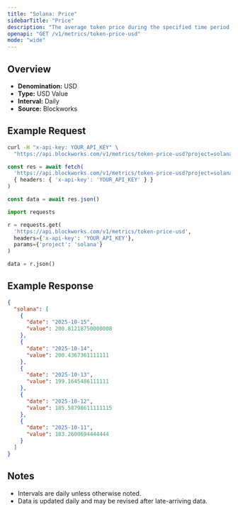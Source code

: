 ```yaml
---
title: "Solana: Price"
sidebarTitle: "Price"
description: "The average token price during the specified time period for the native asset of that chain."
openapi: "GET /v1/metrics/token-price-usd"
mode: "wide"
---
```


## Overview

- **Denomination:** USD
- **Type:** USD Value
- **Interval:** Daily
- **Source:** Blockworks

## Example Request

<CodeGroup>

```bash cURL
curl -H "x-api-key: YOUR_API_KEY" \
  "https://api.blockworks.com/v1/metrics/token-price-usd?project=solana"
```

```typescript TypeScript
const res = await fetch(
  'https://api.blockworks.com/v1/metrics/token-price-usd?project=solana',
  { headers: { 'x-api-key': 'YOUR_API_KEY' } }
)

const data = await res.json()
```

```python Python
import requests

r = requests.get(
  'https://api.blockworks.com/v1/metrics/token-price-usd',
  headers={'x-api-key': 'YOUR_API_KEY'},
  params={'project': 'solana'}
)

data = r.json()
```

</CodeGroup>

## Example Response

```json
{
  "solana": [
    {
      "date": "2025-10-15",
      "value": 200.81218750000008
    },
    {
      "date": "2025-10-14",
      "value": 200.4367361111111
    },
    {
      "date": "2025-10-13",
      "value": 199.1645486111111
    },
    {
      "date": "2025-10-12",
      "value": 185.58798611111115
    },
    {
      "date": "2025-10-11",
      "value": 183.2600694444444
    }
  ]
}
```

## Notes
- Intervals are daily unless otherwise noted.
- Data is updated daily and may be revised after late-arriving data.